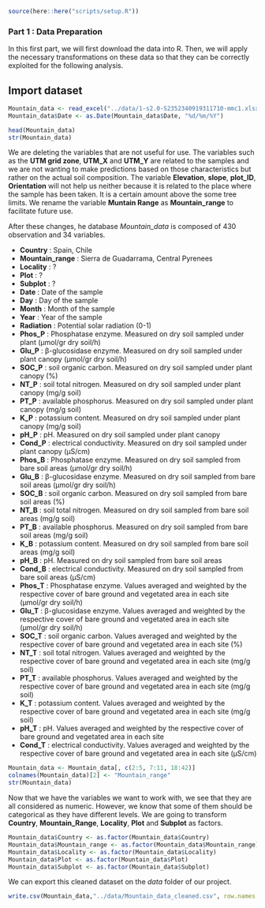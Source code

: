 ```r
source(here::here("scripts/setup.R"))
```

### Part 1 : Data Preparation

In this first part, we will first download the data into R. Then, we will apply the necessary transformations on these data so that they can be correctly exploited for the following analysis. 

## Import dataset 
```r
Mountain_data <- read_excel("../data/1-s2.0-S2352340919311710-mmc1.xlsx", sheet = "FieldDATA")
Mountain_data$Date <- as.Date(Mountain_data$Date, "%d/%m/%Y")

head(Mountain_data)
str(Mountain_data)
```

We are deleting the variables that are not useful for use. The variables such as the **UTM grid zone**, **UTM_X** and **UTM_Y** are related to the samples and we are not wanting to make predictions based on those characteristics but rather on the actual soil composition. 
The variable **Elevation**, **slope**, **plot_ID**, **Orientation** will not help us neither because it is related to the place where the sample has been taken. It is a certain amount above the some tree limits.
We rename the variable **Muntain Range** as **Mountain_range** to facilitate future use. 

After these changes, he database *Mountain_data* is composed of 430 observation and 34 variables.

- **Country** : Spain, Chile
- **Mountain_range** : Sierra de Guadarrama, Central Pyrenees
- **Locality** : ?
- **Plot** : ?
- **Subplot** : ?
- **Date** : Date of the sample
- **Day** : Day of the sample
- **Month** : Month of the sample
- **Year** : Year of the sample
- **Radiation** : Potential solar radiation (0-1)
- **Phos_P** : Phosphatase enzyme.  Measured on dry soil sampled under plant (µmol/gr dry soil/h)
- **Glu_P** : β-glucosidase enzyme.  Measured on dry soil sampled under plant canopy (µmol/gr dry soil/h)
- **SOC_P** : soil organic carbon. Measured on dry soil sampled under plant canopy (%)
- **NT_P** : soil total nitrogen. Measured on dry soil sampled under plant canopy (mg/g soil)
- **PT_P** : available phosphorus. Measured on dry soil sampled under plant canopy (mg/g soil)
- **K_P** : potassium content. Measured on dry soil sampled under plant canopy (mg/g soil)
- **pH_P** : pH. Measured on dry soil sampled under plant canopy 
- **Cond_P** : electrical conductivity. Measured on dry soil sampled under plant canopy (µS/cm)
- **Phos_B** : Phosphatase enzyme.  Measured on dry soil sampled from bare soil areas (µmol/gr dry soil/h)
- **Glu_B** : β-glucosidase enzyme.  Measured on dry soil sampled from bare soil areas (µmol/gr dry soil/h)
- **SOC_B** : soil organic carbon. Measured on dry soil sampled from bare soil areas (%)
- **NT_B** : soil total nitrogen. Measured on dry soil sampled from bare soil areas (mg/g soil)
- **PT_B** : available phosphorus. Measured on dry soil sampled from bare soil areas (mg/g soil)
- **K_B** : potassium content. Measured on dry soil sampled from bare soil areas (mg/g soil)
- **pH_B** : pH. Measured on dry soil sampled from bare soil areas
- **Cond_B** : electrical conductivity. Measured on dry soil sampled from bare soil areas (µS/cm)
- **Phos_T** : Phosphatase enzyme. Values averaged and weighted by the respective cover of bare ground and vegetated area in each site (µmol/gr dry soil/h)
- **Glu_T** : β-glucosidase enzyme.  Values averaged and weighted by the respective cover of bare ground and vegetated area in each site (µmol/gr dry soil/h)
- **SOC_T** : soil organic carbon. Values averaged and weighted by the respective cover of bare ground and vegetated area in each site (%)
- **NT_T** : soil total nitrogen. Values averaged and weighted by the respective cover of bare ground and vegetated area in each site (mg/g soil)
- **PT_T** : available phosphorus. Values averaged and weighted by the respective cover of bare ground and vegetated area in each site (mg/g soil)
- **K_T** : potassium content. Values averaged and weighted by the respective cover of bare ground and vegetated area in each site (mg/g soil)
- **pH_T** : pH. Values averaged and weighted by the respective cover of bare ground and vegetated area in each site
- **Cond_T** : electrical conductivity. Values averaged and weighted by the respective cover of bare ground and vegetated area in each site (µS/cm)

```r

Mountain_data <- Mountain_data[, c(2:5, 7:11, 18:42)]
colnames(Mountain_data)[2] <- "Mountain_range"
str(Mountain_data)
```

Now that we have the variables we want to work with, we see that they are all considered as numeric. However, we know that some of them should be categorical as they have different levels. We are going to transform **Country**, **Mountain_Range**, **Locality**, **Plot** and **Subplot** as factors. 

```r
Mountain_data$Country <- as.factor(Mountain_data$Country)
Mountain_data$Mountain_range <- as.factor(Mountain_data$Mountain_range)
Mountain_data$Locality <- as.factor(Mountain_data$Locality)
Mountain_data$Plot <- as.factor(Mountain_data$Plot)
Mountain_data$Subplot <- as.factor(Mountain_data$Subplot)
```

We can export this cleaned dataset on the _data_ folder of our project. 

```r
write.csv(Mountain_data,"../data/Mountain_data_cleaned.csv", row.names = FALSE)
```





